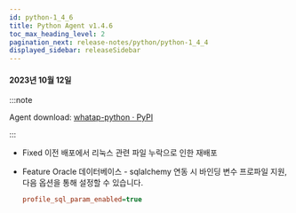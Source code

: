 ```yaml
---
id: python-1_4_6
title: Python Agent v1.4.6
toc_max_heading_level: 2
pagination_next: release-notes/python/python-1_4_4
displayed_sidebar: releaseSidebar
---
```


#### 2023년 10월 12일

:::note

Agent download: [whatap-python · PyPI](https://pypi.org/project/whatap-python/1.4.6/)

:::

- <Status>Fixed</Status> 이전 배포에서 리눅스 관련 파일 누락으로 인한 재배포

- <Status>Feature</Status> Oracle 데이터베이스 - sqlalchemy 연동 시 바인딩 변수 프로파일 지원, 다음 옵션을 통해 설정할 수 있습니다.

  ```ini title='whatap.conf'
  profile_sql_param_enabled=true
  ```